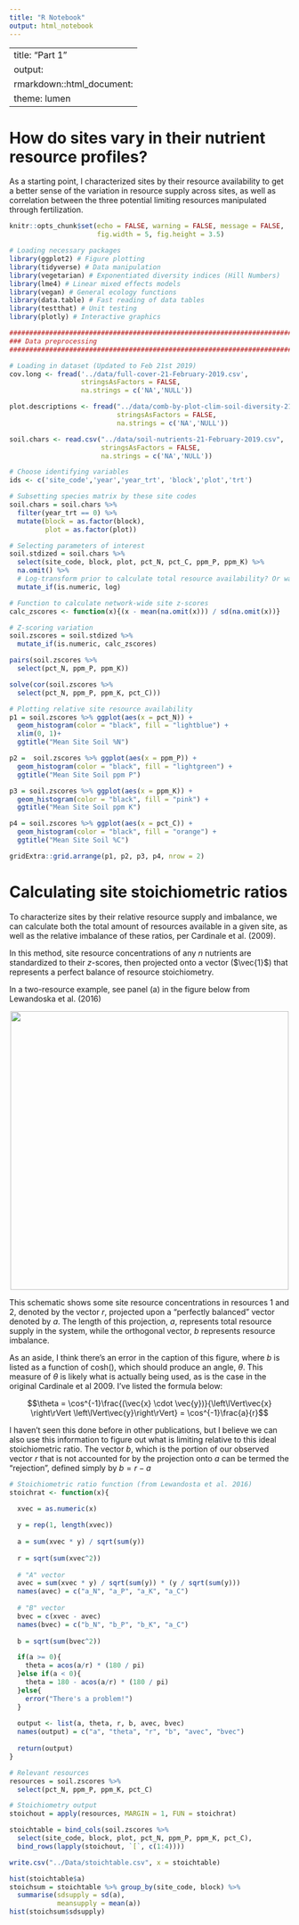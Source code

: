 ```yaml
---
title: "R Notebook"
output: html_notebook
---
```

---
title: "Part 1"
output:
  rmarkdown::html_document:
    theme: lumen
---

# How do sites vary in their nutrient resource profiles?

As a starting point, I characterized sites by their resource availability to get a
better sense of the variation in resource supply across sites, as well as
correlation between the three potential limiting resources manipulated through
fertilization.

```r
knitr::opts_chunk$set(echo = FALSE, warning = FALSE, message = FALSE,
                      fig.width = 5, fig.height = 3.5)

# Loading necessary packages
library(ggplot2) # Figure plotting
library(tidyverse) # Data manipulation
library(vegetarian) # Exponentiated diversity indices (Hill Numbers)
library(lme4) # Linear mixed effects models
library(vegan) # General ecology functions
library(data.table) # Fast reading of data tables
library(testthat) # Unit testing
library(plotly) # Interactive graphics
```

```r
################################################################################
### Data preprocessing
################################################################################

# Loading in dataset (Updated to Feb 21st 2019)
cov.long <- fread('../data/full-cover-21-February-2019.csv',
                  stringsAsFactors = FALSE,
                  na.strings = c('NA','NULL'))

plot.descriptions <- fread("../data/comb-by-plot-clim-soil-diversity-21-Feb-2019.csv",
                           stringsAsFactors = FALSE,
                           na.strings = c('NA','NULL'))

soil.chars <- read.csv("../data/soil-nutrients-21-February-2019.csv",
                       stringsAsFactors = FALSE,
                       na.strings = c('NA','NULL'))

# Choose identifying variables
ids <- c('site_code','year','year_trt', 'block','plot','trt')
```

```r
# Subsetting species matrix by these site codes
soil.chars = soil.chars %>% 
  filter(year_trt == 0) %>%
  mutate(block = as.factor(block),
         plot = as.factor(plot))

# Selecting parameters of interest
soil.stdized = soil.chars %>% 
  select(site_code, block, plot, pct_N, pct_C, ppm_P, ppm_K) %>%
  na.omit() %>%
  # Log-transform prior to calculate total resource availability? Or wait?
  mutate_if(is.numeric, log) 

# Function to calculate network-wide site z-scores
calc_zscores <- function(x){(x - mean(na.omit(x))) / sd(na.omit(x))}

# Z-scoring variation
soil.zscores = soil.stdized %>% 
  mutate_if(is.numeric, calc_zscores)

pairs(soil.zscores %>% 
  select(pct_N, ppm_P, ppm_K))

solve(cor(soil.zscores %>% 
  select(pct_N, ppm_P, ppm_K, pct_C)))
```

```r
# Plotting relative site resource availability
p1 = soil.zscores %>% ggplot(aes(x = pct_N)) +
  geom_histogram(color = "black", fill = "lightblue") +
  xlim(0, 1)+
  ggtitle("Mean Site Soil %N")

p2 =  soil.zscores %>% ggplot(aes(x = ppm_P)) +
  geom_histogram(color = "black", fill = "lightgreen") +
  ggtitle("Mean Site Soil ppm P")

p3 = soil.zscores %>% ggplot(aes(x = ppm_K)) +
  geom_histogram(color = "black", fill = "pink") +
  ggtitle("Mean Site Soil ppm K")

p4 = soil.zscores %>% ggplot(aes(x = pct_C)) +
  geom_histogram(color = "black", fill = "orange") +
  ggtitle("Mean Site Soil %C")

gridExtra::grid.arrange(p1, p2, p3, p4, nrow = 2)
```

# Calculating site stoichiometric ratios

To characterize sites by their relative resource supply and imbalance, we can
calculate both the total amount of resources available in a given site, as well
as the relative imbalance of these ratios, per Cardinale et al. (2009).

In this method, site resource concentrations of any $n$ nutrients are standardized
to their $z$-scores, then projected onto a vector ($\vec{1}$) that represents
a perfect balance of resource stoichiometry.

In a two-resource example, see panel (a) in the figure below from Lewandoska et al. (2016)

<center>
![](../Figures/lewandoska.jpg){width=500px}
</center>

This schematic shows some site resource concentrations in resources 1 and 2, denoted by the vector $r$, projected upon a "perfectly balanced" vector denoted by $a$. The length of this projection, $a$, represents total resource supply in the system, while the orthogonal vector, $b$ represents resource imbalance.

As an aside, I think there's an error in the caption of this figure, where $b$ is listed as  a function of cosh(), which should produce an angle, $\theta$. This measure of  $\theta$ is likely what is actually being used, as is the case in the original Cardinale et al 2009. I've listed the formula below:

$$\theta = \cos^{-1}\frac{(\vec{x} \cdot \vec{y})}{\left\lVert\vec{x}
\right\rVert \left\lVert\vec{y}\right\rVert} = \cos^{-1}\frac{a}{r}$$

I haven't seen this done before in other publications, but I believe we can also use this information to figure out
what is limiting relative to this ideal stoichiometric ratio. The vector $b$, which is the portion of our observed vector $r$ that is not accounted for by the projection onto $a$ can be termed the "rejection", defined simply by $b = r - a$

```r
# Stoichiometric ratio function (from Lewandosta et al. 2016)
stoichrat <- function(x){
  
  xvec = as.numeric(x)

  y = rep(1, length(xvec))
  
  a = sum(xvec * y) / sqrt(sum(y))
  
  r = sqrt(sum(xvec^2))
  
  # "A" vector
  avec = sum(xvec * y) / sqrt(sum(y)) * (y / sqrt(sum(y)))
  names(avec) = c("a_N", "a_P", "a_K", "a_C")
  
  # "B" vector
  bvec = c(xvec - avec)
  names(bvec) = c("b_N", "b_P", "b_K", "a_C")
  
  b = sqrt(sum(bvec^2))

  if(a >= 0){
    theta = acos(a/r) * (180 / pi)
  }else if(a < 0){
    theta = 180 - acos(a/r) * (180 / pi)
  }else{
    error("There's a problem!")
  }
  
  output <- list(a, theta, r, b, avec, bvec)
  names(output) = c("a", "theta", "r", "b", "avec", "bvec")
  
  return(output)
}

# Relevant resources
resources = soil.zscores %>% 
  select(pct_N, ppm_P, ppm_K, pct_C)

# Stoichiometry output
stoichout = apply(resources, MARGIN = 1, FUN = stoichrat)

stoichtable = bind_cols(soil.zscores %>% 
  select(site_code, block, plot, pct_N, ppm_P, ppm_K, pct_C),
  bind_rows(lapply(stoichout, `[`, c(1:4))))

write.csv("../Data/stoichtable.csv", x = stoichtable)

hist(stoichtable$a)
stoichsum = stoichtable %>% group_by(site_code, block) %>%
  summarise(sdsupply = sd(a),
            meansupply = mean(a))
hist(stoichsum$sdsupply)
```